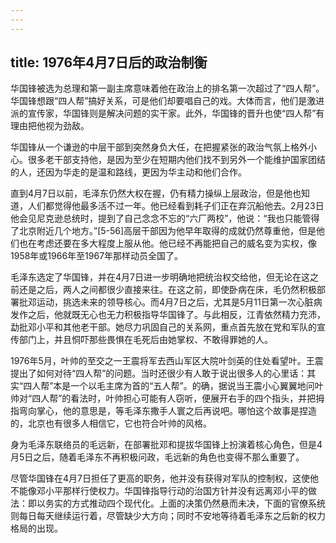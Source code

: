 ```yaml
---
---
---
```

title: 1976年4月7日后的政治制衡
---



华国锋被选为总理和第一副主席意味着他在政治上的排名第一次超过了“四人帮”。华国锋想跟“四人帮”搞好关系，可是他们却要唱自己的戏。大体而言，他们是激进派的宣传家，华国锋则是解决问题的实干家。此外，华国锋的晋升也使“四人帮”有理由把他视为劲敌。

华国锋从一个谦逊的中层干部到突然身负大任，在把握紧张的政治气氛上格外小心。很多老干部支持他，是因为至少在短期内他们找不到另外一个能维护国家团结的人，还因为华走的是温和路线，更因为华主动和他们合作。

直到4月7日以前，毛泽东仍然大权在握，仍有精力操纵上层政治，但是他也知道，人们都觉得他最多活不过一年。他已经看到耗子们正在弃沉船他去。2月23日他会见尼克逊总统时，提到了自己念念不忘的“六厂两校”，他说：“我也只能管得了北京附近几个地方。”[5-56]高层干部因为他早年取得的成就仍然尊重他，但是他们也在考虑还要在多大程度上服从他。他已经不再能把自己的威名变为实权，像1958年或1966年至1967年那样动员全国了。

毛泽东选定了华国锋，并在4月7日进一步明确地把统治权交给他，但无论在这之前还是之后，两人之间都很少直接来往。在这之前，即使卧病在床，毛仍然积极部署批邓运动，挑选未来的领导核心。而4月7日之后，尤其是5月11日第一次心脏病发作之后，他就既无心也无力积极指导华国锋了。与此相反，江青依然精力充沛，勐批邓小平和其他老干部。她尽力巩固自己的关系网，重点首先放在党和军队的宣传部门上，并且恫吓那些畏惧在毛死后由她掌权、不敢得罪她的人。

1976年5月，叶帅的至交之一王震将军去西山军区大院叶剑英的住处看望叶。王震提出了如何对待“四人帮”的问题。当时还很少有人敢于说出很多人的心里话：其实“四人帮”本是一个以毛主席为首的“五人帮”。的确，据说当王震小心翼翼地问叶帅对“四人帮”的看法时，叶帅担心可能有人窃听，便展开右手的四个指头，并把拇指弯向掌心，他的意思是，等毛泽东撒手人寰之后再说吧。哪怕这个故事是捏造的，北京也有很多人相信它，它也符合叶帅的风格。

身为毛泽东联络员的毛远新，在部署批邓和提拔华国锋上扮演着核心角色，但是4月5日之后，随着毛泽东不再积极问政，毛远新的角色也变得不那么重要了。

尽管华国锋在4月7日担任了更高的职务，他并没有获得对军队的控制权，这使他不能像邓小平那样行使权力。华国锋指导行动的治国方针并没有远离邓小平的做法：即以务实的方式推动四个现代化。上面的决策仍然悬而未决，下面的官僚系统则每日每天继续运行着，尽管缺少大方向；同时不安地等待着毛泽东之后新的权力格局的出现。